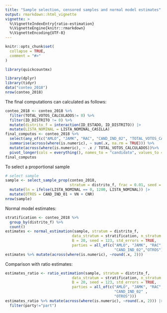 ```yaml
---
title: "Sample selection, censored samples and normal model estimates"
output: rmarkdown::html_vignette
vignette: >
  %\VignetteIndexEntry{ratio-estimation}
  %\VignetteEngine{knitr::rmarkdown}
  %\VignetteEncoding{UTF-8}
---
```


```r
knitr::opts_chunk$set(
  collapse = TRUE,
  comment = "#>"
)
```

```r
library(quickcountmx)
```


```r
library(dplyr)
library(tidyr)
data("conteo_2018")
nrow(conteo_2018)
```


The final computations can calculated as follows: 

```r
conteo_2018 <- conteo_2018 %>% 
  filter(TOTAL_VOTOS_CALCULADOS!= 0) %>% 
  filter(ID_DISTRITO != 0) %>% 
  mutate(distrito_f = interaction(ID_ESTADO, ID_DISTRITO)) |> 
  mutate(LISTA_NOMINAL = LISTA_NOMINAL_CASILLA)
final_computos <- conteo_2018 %>% 
  select(any_of(c("AMLO", "JAMK", "RAC", "CAND_IND_02", "TOTAL_VOTOS_CALCULADOS"))) %>%
  summarise(across(where(is.numeric), ~ sum(.x, na.rm = TRUE))) %>% 
  mutate(across(where(is.numeric), ~ .x / TOTAL_VOTOS_CALCULADOS))%>% 
  pivot_longer(cols = everything(), names_to = "candidato", values_to = "prop")
final_computos
```

To select a proportional sample

```r
# select sample
sample <- select_sample_prop(conteo_2018, 
                             stratum = distrito_f, frac = 0.01, seed = 100) |> 
  mutate(ln = ifelse(LISTA_NOMINAL == 0, 1200, LISTA_NOMINAL)) |> 
  mutate(OTROS = CAND_IND_01 + VN + CNR)
nrow(sample)
```


Normal model estimates:

```r
stratification <- conteo_2018 %>% 
  group_by(distrito_f) %>% 
  count()
estimates <- normal_estimation(sample, stratum = distrito_f,
                              data_stratum = stratification, n_stratum = n,
                              B = 20, seed = 123, std_errors = TRUE,
                              parties = all_of(c("AMLO", "JAMK", "RAC", 
                                                 "CAND_IND_02","OTROS")))
estimates %>% mutate(across(where(is.numeric), ~round(.x, 2)))
```

Comparison with ratio estimates:

```r
estimates_ratio <- ratio_estimation(sample, stratum = distrito_f,
                              data_stratum = stratification, n_stratum = n,
                              B = 20, seed = 123, std_errors = TRUE,
                              parties = all_of(c("AMLO", "JAMK", "RAC", 
                                                 "CAND_IND_02" ,
                                                 "OTROS")))
estimates_ratio %>% mutate(across(where(is.numeric), ~round(.x, 2))) |> 
  filter(party!="part")
```
